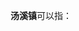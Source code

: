 '''汤溪镇'''可以指：
{{PRC admin/disambig|33/07/02/106/000|43/10/81/110/000|44/51/22/109/000}}
{{disambig|cat=三字中国镇名消歧义}}